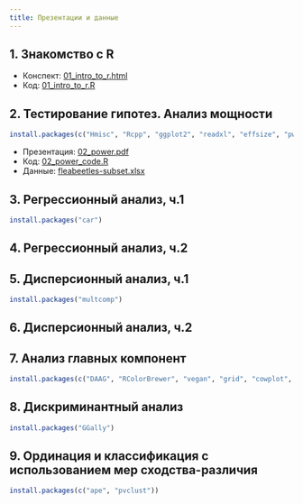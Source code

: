 ```yaml
---
title: Презентации и данные
---
```


## 1. Знакомство с R 

- Конспект: [01_intro_to_r.html](01_intro_to_r.html)
- Код: [01_intro_to_r.R](01_intro_to_r.R)

## 2. Тестирование гипотез. Анализ мощности

```r
install.packages(c("Hmisc", "Rcpp", "ggplot2", "readxl", "effsize", "pwr"))
```

- Презентация: [02_power.pdf](02_power.pdf)
- Код: [02_power_code.R](02_power_code.R)
- Данные: [fleabeetles-subset.xlsx](data/fleabeetles-subset.xlsx)

## 3. Регрессионный анализ, ч.1

```r
install.packages("car")
```

<!-- - Презентация: [03_regression1.pdf](03_regression1.pdf) -->
<!-- - Код: [03_regression1_code.R](03_regression1_code.R) -->
<!-- - Данные: [nelson.xlsx](data/nelson.xlsx) -->

<!-- - [Домашнее задание №1](hw/hw1_lin-regr-cheddar-assump.zip) -->

## 4. Регрессионный анализ, ч.2

<!-- - Презентация: [04_regression2.pdf](04_regression2.pdf) -->
<!-- - Код: [04_regression2_code.R](04_regression2_code.R) -->
<!-- - Данные: [loyn.xlsx](data/loyn.xlsx) | [loyn.csv](data/loyn.csv) -->

## 5. Дисперсионный анализ, ч.1 

```r
install.packages("multcomp")
```

<!-- - Презентация: [05_anova1.pdf](05_anova1.pdf) -->
<!-- - Код: [05_anova1_code.R](05_anova1_code.R) -->
<!-- - Данные: [sleep.xlsx](data/sleep.xlsx) | [sleep.csv](data/sleep.csv) -->

## 6. Дисперсионный анализ, ч.2

<!-- - Презентация: [06_anova2.pdf](06_anova2.pdf) -->
<!-- - Код: [06_anova2_code.R](06_anova2_code.R) -->
<!-- - Данные: [eysenck.csv](data/eysenck.csv) -->

## 7. Анализ главных компонент

```r
install.packages(c("DAAG", "RColorBrewer", "vegan", "grid", "cowplot", "HSAUR", "ggrepel"))
```

<!-- - Презентация: [07_pca.pdf](07_pca.pdf) -->
<!-- - Код: [07_pca_code.R](07_pca_code.R) -->

## 8. Дискриминантный анализ 

```r
install.packages("GGally")
```

<!-- - Презентация: [08_da.pdf](08_da.pdf) -->
<!-- - Код: -->
<!--     + [код R](08_da_code.R) -->
<!--     + [BoxMTest.R](BoxMTest.R) -->

## 9. Ординация и классификация с использованием мер сходства-различия

```r
install.packages(c("ape", "pvclust"))
```

<!-- - Презентация: [09_dist.pdf](09_dist.pdf) -->
<!-- - Код: [09_dist_code.R](09_dist_code.R) -->
